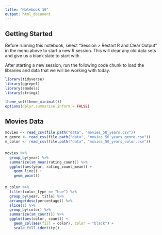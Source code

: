 ```yaml
---
title: "Notebook 10"
output: html_document
---
```


## Getting Started

Before running this notebook, select "Session > Restart R and Clear Output" in
the menu above to start a new R session. This will clear any old data sets and
give us a blank slate to start with.

After starting a new session, run the following code chunk to load the
libraries and data that we will be working with today.

```r
library(tidyverse)
library(ggrepel)
library(smodels)
library(stringi)

theme_set(theme_minimal())
options(dplyr.summarise.inform = FALSE)
```

## Movies Data

```r
movies <- read_csv(file.path("data", "movies_50_years.csv"))
m_genre <- read_csv(file.path("data", "movies_50_years_genre.csv"))
m_color <- read_csv(file.path("data", "movies_50_years_color.csv"))
```

### 

```r
movies %>%
  group_by(year) %>%
  summarize(sm_mean(rating_count)) %>%
  ggplot(aes(year, rating_count_mean)) +
    geom_line() +
    geom_point()
```


###

```r
m_color %>%
  filter(color_type == "hue") %>%
  group_by(year, title) %>%
  arrange(desc(percentage)) %>%
  slice(1) %>%
  group_by(color) %>%
  summarize(sm_count()) %>%
  ggplot(aes(color, count)) +
    geom_col(aes(fill = color), color = "black") +
    scale_fill_identity()
```
